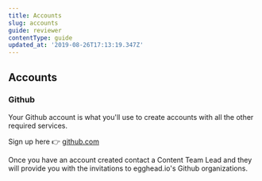 ```yaml
---
title: Accounts
slug: accounts
guide: reviewer
contentType: guide
updated_at: '2019-08-26T17:13:19.347Z'
---
```


## Accounts

### Github
Your Github account is what you'll use to create accounts with all the other required services.

Sign up here 👉 [github.com](https://github.com/)

Once you have an account created contact a Content Team Lead and they will provide you with the invitations to egghead.io's Github organizations.


<!-- ### egghead.io -->
<!-- NEEDS WORK -->
